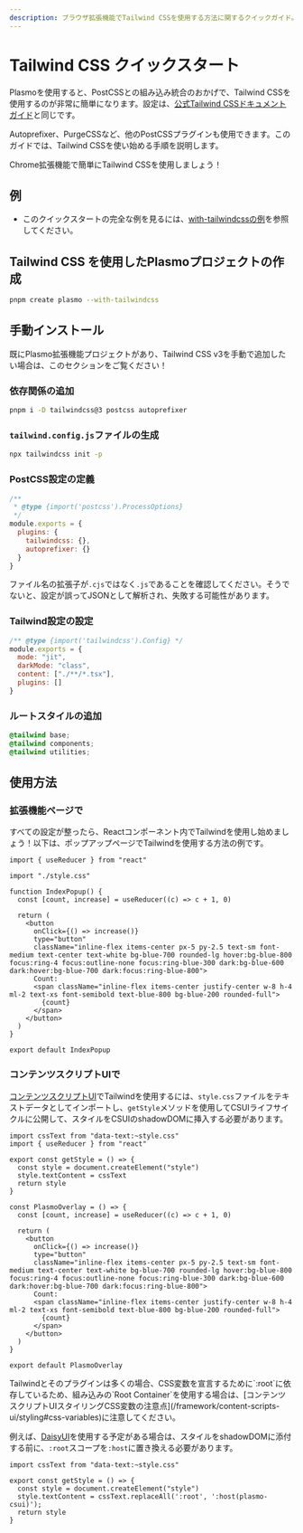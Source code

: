 ```yaml
---
description: ブラウザ拡張機能でTailwind CSSを使用する方法に関するクイックガイド。
---
```



# Tailwind CSS クイックスタート

Plasmoを使用すると、PostCSSとの組み込み統合のおかげで、Tailwind CSSを使用するのが非常に簡単になります。設定は、[公式Tailwind CSSドキュメントガイド](https://tailwindcss.com/docs/installation/using-postcss)と同じです。

Autoprefixer、PurgeCSSなど、他のPostCSSプラグインも使用できます。このガイドでは、Tailwind CSSを使い始める手順を説明します。

<Callout emoji="🎉">Chrome拡張機能で簡単にTailwind CSSを使用しましょう！</Callout>

## 例

- このクイックスタートの完全な例を見るには、[with-tailwindcssの例](https://github.com/PlasmoHQ/examples/tree/main/with-tailwindcss)を参照してください。

## Tailwind CSS を使用したPlasmoプロジェクトの作成

```bash
pnpm create plasmo --with-tailwindcss
```

## 手動インストール

既にPlasmo拡張機能プロジェクトがあり、Tailwind CSS v3を手動で追加したい場合は、このセクションをご覧ください！

### 依存関係の追加

```bash
pnpm i -D tailwindcss@3 postcss autoprefixer
```

### `tailwind.config.js`ファイルの生成

```bash
npx tailwindcss init -p
```

### PostCSS設定の定義

```js filename="postcss.config.js"
/**
 * @type {import('postcss').ProcessOptions}
 */
module.exports = {
  plugins: {
    tailwindcss: {},
    autoprefixer: {}
  }
}
```

<Callout emoji="⚠️">

ファイル名の拡張子が`.cjs`ではなく`.js`であることを確認してください。そうでないと、設定が誤ってJSONとして解析され、失敗する可能性があります。

</Callout>

### Tailwind設定の設定

```js filename="tailwind.config.js"
/** @type {import('tailwindcss').Config} */
module.exports = {
  mode: "jit",
  darkMode: "class",
  content: ["./**/*.tsx"],
  plugins: []
}
```

### ルートスタイルの追加

```css filename="style.css"
@tailwind base;
@tailwind components;
@tailwind utilities;
```

## 使用方法

### 拡張機能ページで

すべての設定が整ったら、Reactコンポーネント内でTailwindを使用し始めましょう！以下は、ポップアップページでTailwindを使用する方法の例です。

```tsx filename="popup.tsx"
import { useReducer } from "react"

import "./style.css"

function IndexPopup() {
  const [count, increase] = useReducer((c) => c + 1, 0)

  return (
    <button
      onClick={() => increase()}
      type="button"
      className="inline-flex items-center px-5 py-2.5 text-sm font-medium text-center text-white bg-blue-700 rounded-lg hover:bg-blue-800 focus:ring-4 focus:outline-none focus:ring-blue-300 dark:bg-blue-600 dark:hover:bg-blue-700 dark:focus:ring-blue-800">
      Count:
      <span className="inline-flex items-center justify-center w-8 h-4 ml-2 text-xs font-semibold text-blue-800 bg-blue-200 rounded-full">
        {count}
      </span>
    </button>
  )
}

export default IndexPopup
```

### コンテンツスクリプトUIで

[コンテンツスクリプトUI](/csui)でTailwindを使用するには、`style.css`ファイルをテキストデータとしてインポートし、`getStyle`メソッドを使用してCSUIライフサイクルに公開して、スタイルをCSUIのshadowDOMに挿入する必要があります。

```tsx filename="content.tsx"
import cssText from "data-text:~style.css"
import { useReducer } from "react"

export const getStyle = () => {
  const style = document.createElement("style")
  style.textContent = cssText
  return style
}

const PlasmoOverlay = () => {
  const [count, increase] = useReducer((c) => c + 1, 0)

  return (
    <button
      onClick={() => increase()}
      type="button"
      className="inline-flex items-center px-5 py-2.5 text-sm font-medium text-center text-white bg-blue-700 rounded-lg hover:bg-blue-800 focus:ring-4 focus:outline-none focus:ring-blue-300 dark:bg-blue-600 dark:hover:bg-blue-700 dark:focus:ring-blue-800">
      Count:
      <span className="inline-flex items-center justify-center w-8 h-4 ml-2 text-xs font-semibold text-blue-800 bg-blue-200 rounded-full">
        {count}
      </span>
    </button>
  )
}

export default PlasmoOverlay
```

<Callout emoji="ℹ️">
Tailwindとそのプラグインは多くの場合、CSS変数を宣言するために`:root`に依存しているため、組み込みの`Root Container`を使用する場合は、[コンテンツスクリプトUIスタイリングCSS変数の注意点](/framework/content-scripts-ui/styling#css-variables)に注意してください。

例えば、[DaisyUI](https://daisyui.com/)を使用する予定がある場合は、スタイルをshadowDOMに添付する前に、`:root`スコープを`:host`に置き換える必要があります。

```tsx filename="content.tsx"
import cssText from "data-text:~style.css"

export const getStyle = () => {
  const style = document.createElement("style")
  style.textContent = cssText.replaceAll(':root', ':host(plasmo-csui)');
  return style
}
```
</Callout>
